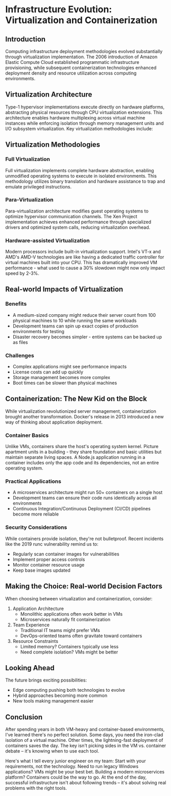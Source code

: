 # Infrastructure Evolution: Virtualization and Containerization

## Introduction

Computing infrastructure deployment methodologies evolved substantially through virtualization implementation. The 2006 introduction of Amazon Elastic Compute Cloud established programmatic infrastructure provisioning, while subsequent containerization technologies enhanced deployment density and resource utilization across computing environments.

## Virtualization Architecture

Type-1 hypervisor implementations execute directly on hardware platforms, abstracting physical resources through CPU virtualization extensions. This architecture enables hardware multiplexing across virtual machine instances while enforcing isolation through memory management units and I/O subsystem virtualization. Key virtualization methodologies include:

## Virtualization Methodologies

### Full Virtualization
Full virtualization implements complete hardware abstraction, enabling unmodified operating systems to execute in isolated environments. This methodology utilizes binary translation and hardware assistance to trap and emulate privileged instructions.

### Para-Virtualization
Para-virtualization architecture modifies guest operating systems to optimize hypervisor communication channels. The Xen Project implementation achieves enhanced performance through specialized drivers and optimized system calls, reducing virtualization overhead.

### Hardware-assisted Virtualization

Modern processors include built-in virtualization support. Intel's VT-x and AMD's AMD-V technologies are like having a dedicated traffic controller for virtual machines built into your CPU. This has dramatically improved VM performance - what used to cause a 30% slowdown might now only impact speed by 2-3%.

## Real-world Impacts of Virtualization

### Benefits

* A medium-sized company might reduce their server count from 100 physical machines to 10 while running the same workloads
* Development teams can spin up exact copies of production environments for testing
* Disaster recovery becomes simpler - entire systems can be backed up as files

### Challenges

* Complex applications might see performance impacts
* License costs can add up quickly
* Storage management becomes more complex
* Boot times can be slower than physical machines

## Containerization: The New Kid on the Block

While virtualization revolutionized server management, containerization brought another transformation. Docker's release in 2013 introduced a new way of thinking about application deployment.

### Container Basics

Unlike VMs, containers share the host's operating system kernel. Picture apartment units in a building - they share foundation and basic utilities but maintain separate living spaces. A Node.js application running in a container includes only the app code and its dependencies, not an entire operating system.

### Practical Applications

* A microservices architecture might run 50+ containers on a single host
* Development teams can ensure their code runs identically across all environments
* Continuous Integration/Continuous Deployment (CI/CD) pipelines become more reliable

### Security Considerations

While containers provide isolation, they're not bulletproof. Recent incidents like the 2019 runc vulnerability remind us to:

* Regularly scan container images for vulnerabilities
* Implement proper access controls
* Monitor container resource usage
* Keep base images updated

## Making the Choice: Real-world Decision Factors

When choosing between virtualization and containerization, consider:

1. Application Architecture
   * Monolithic applications often work better in VMs
   * Microservices naturally fit containerization
2. Team Experience
   * Traditional IT teams might prefer VMs
   * DevOps-oriented teams often gravitate toward containers
3. Resource Constraints
   * Limited memory? Containers typically use less
   * Need complete isolation? VMs might be better

## Looking Ahead

The future brings exciting possibilities:

* Edge computing pushing both technologies to evolve
* Hybrid approaches becoming more common
* New tools making management easier

## Conclusion

After spending years in both VM-heavy and container-based environments, I've learned there's no perfect solution. Some days, you need the iron-clad isolation of a virtual machine. Other times, the lightning-fast deployment of containers saves the day. The key isn't picking sides in the VM vs. container debate – it's knowing when to use each tool.

Here's what I tell every junior engineer on my team: Start with your requirements, not the technology. Need to run legacy Windows applications? VMs might be your best bet. Building a modern microservices platform? Containers could be the way to go. At the end of the day, successful infrastructure isn't about following trends – it's about solving real problems with the right tools.
